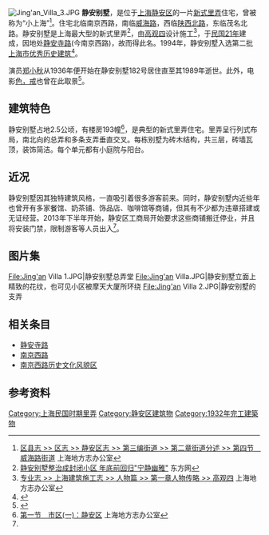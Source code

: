 {{Infobox Modern Building
|image             = Jing'an Villa 4.JPG
|caption           = 静安别墅大门
|name              = 静安别墅
|location_town     = [[上海市|上海市]][[静安区|静安区]][[南京西路_(上海市)|南京西路]]1025弄
|owner= 
|architect         = 
|client            = 
|construction_start_date= 1928年
|completion_date   = 1932年
|cost              = 
|style             = 
}}
[[File:Jing'an_Villa_3.JPG|thumb]]
'''静安别墅'''，是位于[[上海|上海]][[静安区|静安区]]的一片[[里弄#新式里弄|新式里弄]]住宅，曾被称为“小上海”<ref name="sd">[http://www.shtong.gov.cn/newsite/node2/node4/node2249/node4412/node17431/node17651/node17661/userobject1ai6472.html 区县志 >> 区志 >> 静安区志 >> 第三编街道 >> 第二章街道分述 >> 第四节　威海路街道] {{Wayback|url=http://www.shtong.gov.cn/newsite/node2/node4/node2249/node4412/node17431/node17651/node17661/userobject1ai6472.html |date=20160326134446 }} 上海地方志办公室</ref>。住宅北临南京西路，南临[[威海路|威海路]]，西临[[陕西北路_(上海)|陕西北路]]，东临茂名北路。静安别墅是上海最大型的新式里弄<ref name="vg">[http://sh.eastday.com/m/20130911/u1a7655722_1.html 静安别墅整治成封闭小区 年底前回归"宁静幽雅"] {{Wayback|url=http://sh.eastday.com/m/20130911/u1a7655722_1.html |date=20160304202130 }} 东方网</ref>，由[[高观四|高观四]]设计施工<ref name="ff">[http://www.shtong.gov.cn/newsite/node2/node2245/node69543/node69552/node69640/node69644/userobject1ai67960.html 专业志 >> 上海建筑施工志 >> 人物篇 >> 第一章人物传略 >> 高观四] {{Wayback|url=http://www.shtong.gov.cn/newsite/node2/node2245/node69543/node69552/node69640/node69644/userobject1ai67960.html |date=20190420080244 }} 上海地方志办公室</ref>，于[[民国21年|民国21年]]建成，因地处[[静安寺路_(上海)|静安寺路]](今南京西路)，故而得此名。1994年，静安别墅入选第二批[[上海市优秀历史建筑|上海市优秀历史建筑]]<ref>{{Cite book|title=静安历史文化图录|last=龚德庆，张仁良主编|publisher=上海：[[同济大学出版社|同济大学出版社]]|year=2011.01|isbn=978-7-5608-4364-3|pages=276-278}}</ref>。

演员[[郑小秋|郑小秋]]从1936年便开始在静安别墅182号居住直至其1989年逝世。此外，电影[[色，戒_(电影)|色，戒]]也曾在此取景<ref name="kt">{{Cite web |url=http://xmwb.xinmin.cn/metro/html/2013-10/25/content_3_1.htm |title=静安别墅“弄”没了 |access-date=2013-12-12 |archive-date=2016-03-04 |archive-url=https://web.archive.org/web/20160304192746/http://xmwb.xinmin.cn/metro/html/2013-10/25/content_3_1.htm |dead-url=no }}</ref>。

== 建筑特色 ==
静安别墅占地2.5公顷，有楼房193幢<ref name="dd">[http://www.shsmi.cn/dmb/dmkw/7-3-1-8.htm 第一节　市区(一)：静安区] {{Wayback|url=http://www.shsmi.cn/dmb/dmkw/7-3-1-8.htm |date=20110111170235 }} 上海地方志办公室</ref>，是典型的新式里弄住宅。里弄呈行列式布局，南北向的总弄和多条支弄垂直交叉。每栋别墅为砖木结构，共三层，砖墙瓦顶，装饰简洁。每个单元都有小庭院与阳台。

== 近况 ==
静安别墅因其独特建筑风格，一直吸引着很多游客前来。同时，静安别墅内近些年也曾开有多家餐馆、奶茶铺、饰品店、咖啡馆等商铺，但其有不少都为违章搭建或无证经营。2013年下半年开始，静安区工商局开始要求这些商铺搬迁停业，并且将安装门禁，限制游客等人员出入<ref name="vg"/>。

== 图片集 ==
<gallery>
File:Jing'an Villa 1.JPG|静安别墅总弄堂
File:Jing'an Villa.JPG|静安别墅立面上精致的花纹，也可见小区被摩天大厦所环绕
File:Jing'an Villa 2.JPG|静安别墅的支弄
</gallery>

== 相关条目 ==
*[[静安寺路_(上海)|静安寺路]]
*[[南京西路_(上海市)|南京西路]]
*[[南京西路历史文化风貌区|南京西路历史文化风貌区]]

== 参考资料 ==
{{reflist}}

{{上海市第二批优秀历史建筑}}
[[Category:上海民国时期里弄|Category:上海民国时期里弄]]
[[Category:静安区建筑物|Category:静安区建筑物]]
[[Category:1932年完工建築物|Category:1932年完工建築物]]